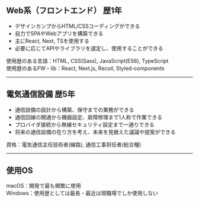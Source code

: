 ## Web系（フロントエンド）  歴1年

* デザインカンプからHTML/CSSコーディングができる
* 自力でSPAやWebアプリを構築できる
* 主にReact, Next, TSを使用する
* 必要に応じてAPIやライブラリを選定し、使用することができる

使用歴のある言語：HTML, CSS(Sass), JavaScript(ES6), TypeScript  
使用歴のあるFW・lib：React, Next.js, Recoil, Styled-components

---

## 電気通信設備  歴5年

* 通信設備の設計から構築、保守までの業務ができる
* 通信回線の開通から機器設定、故障修理まで1人称で作業できる
* プロバイダ接続から無線セキュリティ設定まで一通りできる
* 将来の通信設備の在り方を考え、未来を見据えた議論や提案ができる

資格：電気通信主任技術者(線路), 通信工事担任者(総合種)

---

## 使用OS

macOS：開発で最も頻繁に使用  
Windows：使用歴としては最長・最近は現職場でしか使用しない
